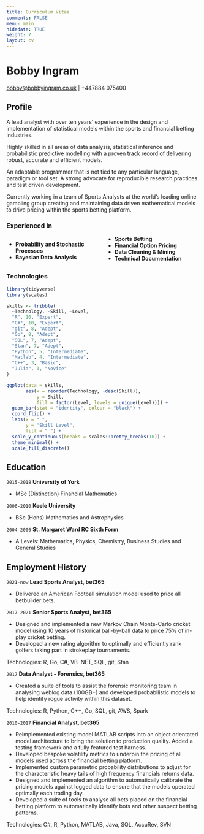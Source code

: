 ```yaml
---
title: Curriculum Vitae
comments: FALSE
menu: main
hidedate: TRUE
weight: 7
layout: cv
---
```


# Bobby Ingram
<div id="webaddress">
<a href="mailto:bobby@bobbyingram.co.uk">bobby@bobbyingram.co.uk</a>
| +447884 075400
</div>

## Profile

A lead analyst with over ten years' experience in the design and 
implementation of statistical models within the sports and financial betting
industries. 

Highly skilled in all areas of data analysis, statistical inference and 
probabilistic predictive modelling with a proven track record of delivering 
robust, accurate and efficient models.

An adaptable programmer that is not tied to any particular language, paradigm or
tool set. A strong advocate for reproducible research practices and test driven 
development.

Currently working in a team of Sports Analysts at the world's leading online 
gambling group creating and maintaining data driven mathematical models to drive
pricing within the sports betting platform.

### Experienced In

<div style="column-count: 2; -moz-column-count: 2">
* __Probability and Stochastic Processes__
* __Bayesian Data Analysis__
* __Sports Betting__
* __Financial Option Pricing__
* __Data Cleaning & Mining__ 
* __Technical Documentation__
</div>

### Technologies

```r
library(tidyverse)
library(scales)

skills <- tribble(
  ~Technology, ~Skill, ~Level,
  "R", 10, "Expert",
  "C#", 10, "Expert",
  "git", 8, "Adept",
  "Go", 8, "Adept",
  "SQL", 7, "Adept",
  "Stan", 7, "Adept",
  "Python", 5, "Intermediate",
  "Matlab", 4, "Intermediate",
  "C++", 3, "Basic",
  "Julia", 1, "Novice"
)

ggplot(data = skills,
       aes(x = reorder(Technology, -desc(Skill)), 
           y = Skill, 
           fill = factor(Level, levels = unique(Level)))) + 
  geom_bar(stat = "identity", colour = "black") +
  coord_flip() +
  labs(x = " ", 
       y = "Skill Level", 
       fill = " ") +
  scale_y_continuous(breaks = scales::pretty_breaks(10)) +
  theme_minimal() + 
  scale_fill_discrete()
```

## Education

`2015-2018`
__University of York__

- MSc (Distinction) Financial Mathematics

`2006-2010`
__Keele University__

- BSc (Hons) Mathematics and Astrophysics 

`2004-2006`
__St. Margaret Ward RC Sixth Form__

- A Levels: Mathematics, Physics, Chemistry, Business Studies and General Studies

## Employment History

`2021-now`
__Lead Sports Analyst, bet365__ 

* Delivered an American Football simulation model used to price all betbuilder bets.

`2017-2021`
__Senior Sports Analyst, bet365__

* Designed and implemented a new Markov Chain Monte-Carlo cricket model using
10 years of historical ball-by-ball data to price 75% of in-play cricket betting. 
* Developed a new rating algorithm to optimally and efficiently rank golfers 
taking part in strokeplay tournaments. 

Technologies: R, Go, C#, VB .NET, SQL, git, Stan

`2017`
__Data Analyst - Forensics, bet365__

* Created a suite of tools to assist the forensic monitoring team in 
analysing weblog data (100GB+) and developed probabilistic models to help 
identify rogue activity within this dataset.

Technologies: R, Python, C++, Go, SQL, git, AWS, Spark

`2010-2017`
__Financial Analyst, bet365__

* Reimplemented existing model MATLAB scripts into an object orientated 
model architecture to bring the solution to production quality. Added a 
testing framework and a fully featured test harness.
* Developed bespoke volatility metrics to underpin the pricing of all
models used across the financial betting platform.
* Implemented custom parametric probability distributions to adjust for the 
characteristic heavy tails of high frequency financials returns data. 
* Designed and implemented an algorithm to automatically calibrate the pricing 
models against logged data to ensure that the models operated optimally each 
trading day.
* Developed a suite of tools to analyse all bets placed on the financial betting
platform to automatically identify bots and other suspect betting patterns.

Technologies: C#, R, Python, MATLAB, Java, SQL, AccuRev, SVN
